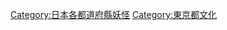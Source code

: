 {{日本行政區劃分類導航|的妖怪|}}
{{Commonscat|Legendary creatures from Tokyo}}

[[Category:日本各都道府縣妖怪|Category:日本各都道府縣妖怪]]
[[Category:東京都文化|Category:東京都文化]]